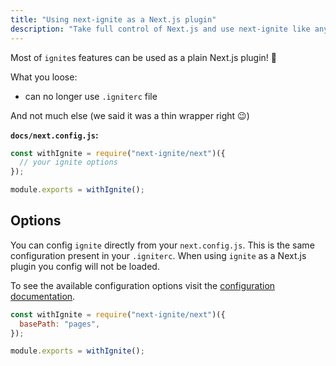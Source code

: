 ```yaml
---
title: "Using next-ignite as a Next.js plugin"
description: "Take full control of Next.js and use next-ignite like any other plugins"
---
```


Most of `ignite`s features can be used as a plain Next.js plugin! :tada:

What you loose:

- can no longer use `.igniterc` file

And not much else (we said it was a thin wrapper right :wink:)

**`docs/next.config.js`:**

```js
const withIgnite = require("next-ignite/next")({
  // your ignite options
});

module.exports = withIgnite();
```

## Options

You can config `ignite` directly from your `next.config.js`.
This is the same configuration present in your `.igniterc`.
When using `ignite` as a Next.js plugin you config will not be loaded.

To see the available configuration options visit the [configuration documentation](../configuration).

```js
const withIgnite = require("next-ignite/next")({
  basePath: "pages",
});

module.exports = withIgnite();
```
